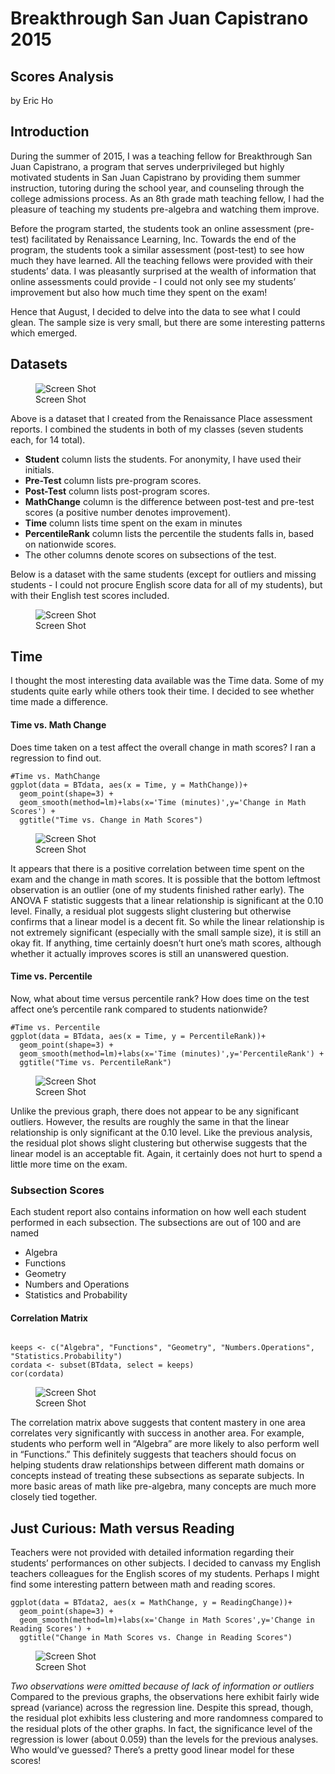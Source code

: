 # Breakthrough San Juan Capistrano 2015 
## Scores Analysis

by Eric Ho

## Introduction

During the summer of 2015, I was a teaching fellow for Breakthrough San Juan Capistrano, a program that serves
underprivileged but highly motivated students in San Juan Capistrano by providing them summer instruction, tutoring 
during the school year, and counseling through the college admissions process. As an 8th grade math teaching fellow,
I had the pleasure of teaching my students pre-algebra and watching them improve.

Before the program started, the students took an online assessment (pre-test) facilitated by Renaissance Learning, Inc. Towards
the end of the program, the students took a similar assessment (post-test) to see how much they have learned. All the
teaching fellows were provided with their students' data. I was pleasantly surprised at the wealth of information that
online assessments could provide - I could not only see my students' improvement but also how much time they spent on the
exam!

Hence that August, I decided to delve into the data to see what I could glean. The sample size is very small, but there
are some interesting patterns which emerged. 

## Datasets

![Screen Shot](https://github.com/ohrice/BTSJC/blob/master/images/Data.png)

Above is a dataset that I created from the Renaissance Place assessment reports. I combined the students in
both of my classes (seven students each, for 14 total).

* **Student** column lists the students. For anonymity, I have used their initials.
* **Pre-Test** column lists pre-program scores.
* **Post-Test** column lists post-program scores.
* **MathChange** column is the difference between post-test and pre-test scores (a positive number denotes improvement).
* **Time** column lists time spent on the exam in minutes
* **PercentileRank** column lists the percentile the students falls in, based on nationwide scores.
* The other columns denote scores on subsections of the test.

Below is a dataset with the same students (except for outliers and missing students - I could not procure English score
data for all of my students), but with their English test scores included.

![Screen Shot](https://github.com/ohrice/BTSJC/blob/master/images/Data2.png)

## Time

I thought the most interesting data available was the Time data. Some of my students quite early while others took their time.
I decided to see whether time made a difference.

#### Time vs. Math Change

Does time taken on a test affect the overall change in math scores? I ran a regression to find out.

```
#Time vs. MathChange
ggplot(data = BTdata, aes(x = Time, y = MathChange))+
  geom_point(shape=3) +
  geom_smooth(method=lm)+labs(x='Time (minutes)',y='Change in Math Scores') + 
  ggtitle("Time vs. Change in Math Scores")
```
![Screen Shot](https://github.com/ohrice/BTSJC/blob/master/plots/TimeMathChange.png)

It appears that there is a positive correlation between time spent on the exam and the change in math scores. It is possible that the bottom leftmost observation
is an outlier (one of my students finished rather early). The ANOVA F statistic suggests that a linear relationship is significant at the 0.10 level. Finally,
a residual plot suggests slight clustering but otherwise confirms that a linear model is a decent fit. So while the linear relationship is not extremely
significant (especially with the small sample size), it is still an okay fit. If anything, time certainly doesn't hurt one's math scores, although whether
it actually improves scores is still an unanswered question. 

#### Time vs. Percentile

Now, what about time versus percentile rank? How does time on the test affect one's percentile rank compared to students nationwide?

```
#Time vs. Percentile
ggplot(data = BTdata, aes(x = Time, y = PercentileRank))+
  geom_point(shape=3) +
  geom_smooth(method=lm)+labs(x='Time (minutes)',y='PercentileRank') + 
  ggtitle("Time vs. PercentileRank")
```
![Screen Shot](https://github.com/ohrice/BTSJC/blob/master/plots/TimePercentileRank.png)

Unlike the previous graph, there does not appear to be any significant outliers. However, the results are roughly the same in that the linear relationship
is only significant at the 0.10 level. Like the previous analysis, the residual plot shows slight clustering but otherwise suggests that the linear model
is an acceptable fit. Again, it certainly does not hurt to spend a little more time on the exam.

### Subsection Scores

Each student report also contains information on how well each student performed in each subsection. The subsections are out of 100 and are named 

* Algebra
* Functions
* Geometry
* Numbers and Operations
* Statistics and Probability

#### Correlation Matrix
```

keeps <- c("Algebra", "Functions", "Geometry", "Numbers.Operations", "Statistics.Probability")
cordata <- subset(BTdata, select = keeps)
cor(cordata)

```
![Screen Shot](https://github.com/ohrice/BTSJC/blob/master/images/Cormatrix.png)

The correlation matrix above suggests that content mastery in one area correlates very significantly with success in another area. For example,
students who perform well in "Algebra" are more likely to also perform well in "Functions." This definitely suggests that teachers should focus on
helping students draw relationships between different math domains or concepts instead of treating these subsections as separate subjects. 
In more basic areas of math like pre-algebra, many concepts are much more closely tied together. 

## Just Curious: Math versus Reading

Teachers were not provided with detailed information regarding their students' performances on other subjects. I decided to canvass my English teachers
colleagues for the English scores of my students. Perhaps I might find some interesting pattern between math and reading scores.

```
ggplot(data = BTdata2, aes(x = MathChange, y = ReadingChange))+
  geom_point(shape=3) +
  geom_smooth(method=lm)+labs(x='Change in Math Scores',y='Change in Reading Scores') + 
  ggtitle("Change in Math Scores vs. Change in Reading Scores")

```

![Screen Shot](https://github.com/ohrice/BTSJC/blob/master/plots/MathReadingChange.png)

_Two observations were omitted because of lack of information or outliers_
Compared to the previous graphs, the observations here exhibit fairly wide spread (variance) across the regression line. Despite this spread, though, the
residual plot exhibits less clustering and more randomness compared to the residual plots of the other graphs. In fact, the significance level of the
regression is lower (about 0.059) than the levels for the previous analyses. Who would've guessed? There's a pretty good linear model for these scores!
